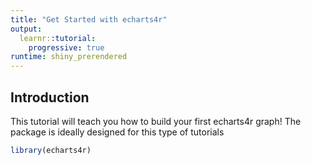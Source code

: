 ```yaml
---
title: "Get Started with echarts4r"
output: 
  learnr::tutorial:
    progressive: true
runtime: shiny_prerendered
---
```


## Introduction 

This tutorial will teach you how to build your first echarts4r graph! The package is ideally designed for this type of tutorials

```r
library(echarts4r)
```
